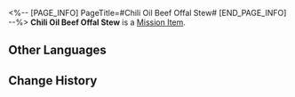 <%-- [PAGE_INFO]
PageTitle=#Chili Oil Beef Offal Stew#
[END_PAGE_INFO] --%>
{{Item Infobox
|id          = 140279
|image       = Item Chili Oil Beef Offal Stew.png
|type        = Mission Item
|invCategory = Missions
|rarity      = 3
|effect      = When used, instantly recovers 4 Technique Points for the team.
|description = A bowl of fresh, fragrant, boiling, and spicy beef offal stew. It's made with yellow boulder beef chunks and offal together with redcloud chili sauce.
}}
'''Chili Oil Beef Offal Stew''' is a [[Mission Item]].

==Other Languages==
{{Other Languages
|en   = Chili Oil Beef Offal Stew
|zhs  = 红油乱斩牛杂
|zht  = 紅油亂斬牛雜
|ja   = 牛もつ乱切りのラー油和え
|ko   = 고추기름 난도질 소내장탕
|es   = Salteado de tripas de ternera en aceite picante
|fr   = Ragoût d'abats de bœuf à la sauce épicée
|ru   = Говяжьи потрошки в остром соусе
|th   = Chili Oil Beef Offal Stew
|vi   = Nội Tạng Bò Dầu Ớt
|de   = Rinderinnereien-Eintopf mit Chiliöl
|id   = Chili Oil Beef Offal Stew
|pt   = Cozido de Carne e Miúdos ao Óleo de Pimenta
}}

==Change History==
{{Change History|2.0}}